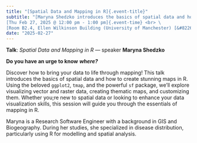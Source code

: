 ```yaml
---
title: "[Spatial Data and Mapping in R]{.event-title}"
subtitle: "[Maryna Shedzko introduces the basics of spatial data and how to create stunning maps in R.]{.event-summary} <br> \
[Thu Feb 27, 2025 @ 12:00 pm - 1:00 pm]{.event-time} <br> \
[Room B2.4, Ellen Wilkinson Building (University of Manchester) [&#8226;]{.sep} Online via Microsoft Teams]{.event-location}"
date: "2025-02-27"
---
```


**Talk**: *Spatial Data and Mapping in R* &#8212; speaker **Maryna Shedzko**

**Do you have an urge to know** ***where?***

Discover how to bring your data to life through mapping! This talk introduces
the basics of spatial data and how to create stunning maps in R. Using the
beloved `ggplot2`, `tmap`, and the powerful `sf` package, we'll explore
visualizing vector and raster data, creating thematic maps, and customizing
them. Whether you;re new to spatial data or looking to enhance your data
visualization skills, this session will guide you through the essentials of
mapping in R.

Maryna is a Research Software Engineer with a background in GIS and
Biogeography. During her studies, she specialized in disease distribution,
particularly using R for modelling and spatial analysis.
